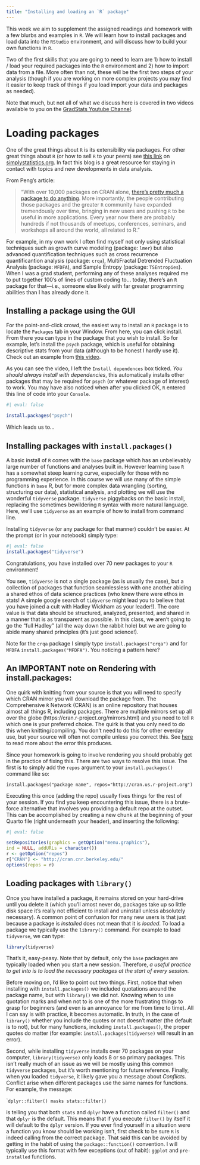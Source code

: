 ```yaml
---
title: "Installing and loading an `R` package"
---
```


This week we aim to supplement the assigned readings and homework with a few blurbs and examples in `R`. We will learn how to install packages and load data into the `RStudio` environment, and will discuss how to build your own functions in `R`.

Two of the first skills that you are going to need to learn are 1) how to install / load your required packages into the `R` environment and 2) how to import data from a file. More often than not, these will be the first two steps of your analysis (though if you are working on more complex projects you may find it easier to keep track of things if you load import your data and packages as needed).

Note that much, but not all of what we discuss here is covered in two videos available to you on the [GradStats Youtube Channel](https://youtube.com/playlist?list=PLLv6V3KCs8wMoc5i2YT1YCmZudgne7Xzj).

# Loading packages

One of the great things about `R` is its extensibility via packages. For other great things about `R` (or how to sell `R` to your peers) see [this link](https://simplystatistics.org/2017/10/30/how-do-you-convince-others-to-use-r/) on [simplystatistics.org](https://simplystatistics.org). In fact this blog is a great resource for staying in contact with topics and new developments in data analysis.

From Peng's article:

> "With over 10,000 packages on CRAN alone, [there’s pretty much a package to do anything](https://youtu.be/yhTerzNFLbo). More importantly, the people contributing those packages and the greater `R` community have expanded tremendously over time, bringing in new users and pushing `R` to be useful in more applications. Every year now there are probably hundreds if not thousands of meetups, conferences, seminars, and workshops all around the world, all related to R."

For example, in my own work I often find myself not only using statistical techniques such as growth curve modeling (package: `lmer`) but also advanced quantification techniques such as cross recurrence quantificantion analysis (package: `crqa`), MultiFractal Detrended Fluctuation Analysis (package: `MFDFA`), and Sample Entropy (package: `TSEntropies`). When I was a grad student, performing any of these analyses required me to put together 100's of lines of custom coding to... today, there's an `R` package for that—i.e., someone else likely with far greater programming abilities than I has already done it.


## Installing a package using the GUI

For the point-and-click crowd, the easiest way to install an `R` package is to locate the `Packages` tab in your Window. From here, you can click install. From there you can type in the package that you wish to install. So for example, let's install the `psych` package, which is useful for obtaining descriptive stats from your data (although to be honest I hardly use it). Check out an example from [this video](get youtube link).

As you can see the video, I left the `Install dependences` box ticked. *You should always install with dependencies*, this automatically installs other packages that may be required for `psych` (or whatever package of interest) to work. You may have also noticed when after you clicked OK, `R` entered this line of code into your `Console`.

```r
#| eval: false

install.packages("psych")
```


Which leads us to...

## Installing packages with `install.packages()`

A basic install of `R` comes with the `base` package which has an unbelievably large number of functions and analyses built in. However learning `base` `R` has a somewhat steep learning curve, especially for those with no programming experience. In this course we will use many of the simple functions in `base` R, but for more complex data wrangling (sorting, structuring our data), statistical analysis, and plotting we will use the wonderful `tidyverse` package. `tidyverse` piggybacks on the basic install, replacing the sometimes bewildering `R` syntax with more natural language. Here, we'll use `tidyverse` as an example of how to install from command line.

Installing `tidyverse` (or any package for that manner) couldn't be easier. At the prompt (or in your notebook) simply type:

```r
#| eval: false
install.packages("tidyverse")
```

Congratulations, you have installed over 70 new packages to your `R` environment!

You see, `tidyverse` is not a single package (as is usually the case), but a collection of packages that function seamlessless with one another abiding a shared ethos of data science practices (who knew there were ethos in stats! A simple google search of `tidyverse` might lead you to believe that you have joined a cult with Hadley Wickham as your leader!). The core value is that data should be structured, analyzed, presented, and shared in a manner that is as transparent as possible. In this class, we aren't going to go the "full Hadley" (all the way down the rabbit hole) but we are going to abide many shared principles (it's just good science!).


Note for the `crqa` package I simply type `install.packages("crqa")` and for `MFDFA` `install.packages("MFDFA")`. You noticing a pattern here?

## An IMPORTANT note on Rendering with install.packages:

One quirk with knitting from your source is that you will need to specify which CRAN mirror you will download the package from. The Comprehensive `R` Network (CRAN) is an online repository that houses almost all things R, including packages. There are multiple mirrors set up all over the globe (https://cran.r-project.org/mirrors.html) and you need to tell `R` which one is your preferred choice. The quirk is that you only need to do this when knitting/compiling. You don't need to do this for other everday use, but your source will often not compile unless you correct this. See [here](https://stackoverflow.com/questions/33969024/install-packages-fails-in-knitr-document-trying-to-use-cran-without-setting-a) to read more about the error this produces.

Since your homework is going to involve rendering you should probably get in the practice of fixing this. There are two ways to resolve this issue. The first is to simply add the `repos` argument to your `install.packages()` command like so:

``install.packages("package name", repos="http://cran.us.r-project.org")``

Executing this once (adding the repo) usually fixes things for the rest of your session. If you find you keep encountering this issue, there is a brute-force alternative that involves you providing a default repo at the outset. This can be accomplished by creating a new chunk at the beginning of your Quarto file (right underneath your header), and inserting the following:

```r
#| eval: false

setRepositories(graphics = getOption("menu.graphics"),  
ind = NULL, addURLs = character())
r <- getOption("repos")
r["CRAN"] <- "http://cran.cnr.berkeley.edu/"
options(repos = r)
```




## Loading packages with `library()`

Once you have installed a package, it remains stored on your hard-drive until you delete it (which you'll amost never do, packages take up so little disk space it's really not efficient to install and uninstall unless absolutely necessary). A common point of confusion for many new users is that just because a package is _installed_ does not mean that it is _loaded_. To load a package we typically use the `library()` command. For example to load `tidyverse`, we can type:

```r
library(tidyverse)
```

That's it, easy-peasy. Note that by default, only the `base` packages are typically loaded when you start a new session. Therefore, *a useful practice to get into is to load the necessary packages at the start of every session.*

Before moving on, I'd like to point out two things. First, notice that when installing with `install.packages()` we included quotations around the package name, but with `library()` we did not. Knowing when to use quotation marks and when not to is one of the more frustrating things to grasp for beginners (and even is an annoyance for me from time to time). All I can say is with practice, it becomes automatic. In truth, in the case of `library()` whether you include the quotes or not doesn't matter (the default is to not), but for many functions, including `install.packages()`, the proper quotes do matter (for example: `install.packages(tidyverse)` will result in an error). 

Second, while installing `tidyverse` installs over 70 packages on your computer, `library(tidyverse)` only loads 8 or so primary packages. This isn't really much of an issue as we will be mostly using this common `tidyverse` packages, but it's worth mentioning for future reference. Finally, when you loaded `tidyverse`, it likely gave you a message about *Conflicts*. Conflict arise when different packages use the same names for functions. For example, the message:

```dplyr::filter() masks stats::filter()``

is telling you that both `stats` and `dplyr` have a function called `filter()` and that `dplyr` is the default. This means that if you execute `filter()` by itself it will default to the `dplyr` version. If you ever find yourself in a situation were a function you know should be working isn't, first check to be sure `R` is indeed calling from the correct package. That said this can be avoided by getting in the habit of using the `package::function()` convention. I will typically use this format with few exceptions (out of habit): `ggplot` and `pre-installed` functions.





